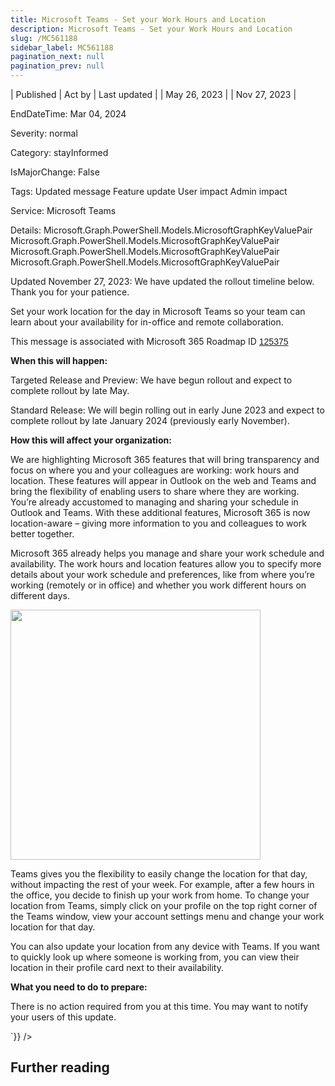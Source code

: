 ```yaml
---
title: Microsoft Teams - Set your Work Hours and Location
description: Microsoft Teams - Set your Work Hours and Location
slug: /MC561188
sidebar_label: MC561188
pagination_next: null
pagination_prev: null
---
```



| Published | Act by | Last updated |
| May 26, 2023 |  | Nov 27, 2023 |

EndDateTime: Mar 04, 2024

Severity: normal

Category: stayInformed

IsMajorChange: False

Tags: Updated message Feature update User impact Admin impact

Service: Microsoft Teams

Details: Microsoft.Graph.PowerShell.Models.MicrosoftGraphKeyValuePair Microsoft.Graph.PowerShell.Models.MicrosoftGraphKeyValuePair Microsoft.Graph.PowerShell.Models.MicrosoftGraphKeyValuePair Microsoft.Graph.PowerShell.Models.MicrosoftGraphKeyValuePair

<div dangerouslySetInnerHTML={{__html:`
<p>Updated November 27, 2023: We have updated the rollout timeline below. Thank you for your patience.</p><p>Set your work location for the day in Microsoft Teams so your team can learn about your availability for in-office and remote collaboration. </p><p>This message is associated with Microsoft 365 Roadmap ID <a href="https://www.microsoft.com/microsoft-365/roadmap?filters=&amp;searchterms=125375" target="_blank" style="background-color: rgb(255, 255, 255); font-family: sans-serif; font-weight: 400;">125375</a><br></p><p><b>When this will happen:</b><br></p><p>Targeted Release and Preview: We have begun rollout and expect to complete rollout by late May.</p><p>Standard Release: We will begin rolling out in early June 2023 and expect to complete rollout by late January 2024 (previously early November).</p><p><b>How this will affect your organization:</b><br></p><p>We are highlighting Microsoft 365 features that will bring transparency and focus on where you and your colleagues are working: work hours and location. These features will appear in Outlook on the web and Teams and bring the flexibility of enabling users to share where they are working. You’re already accustomed to managing and sharing your schedule in Outlook and Teams. With these additional features, Microsoft 365 is now location-aware – giving more information to you and colleagues to work better together.</p><p>Microsoft 365 already helps you manage and share your work schedule and availability. The work hours and location features allow you to specify more details about your work schedule and preferences, like from where you’re working (remotely or in office) and whether you work different hours on different days.&nbsp;</p><p><img src="https://img-prod-cms-rt-microsoft-com.akamaized.net/cms/api/am/imageFileData/RW14BEf?ver=0356" style="width: 400px;" "alt="profile" view="" in="" teams"=""><br></p><p>Teams gives you the flexibility to easily change the location for that day, without impacting the rest of your week. For example, after a few hours in the office, you decide to finish up your work from home. To change your location from Teams, simply click on your profile on the top right corner of the Teams window, view your account settings menu and change your work location for that day. </p><p>You can also update your location from any device with Teams. If you want to quickly look up where someone is working from, you can view their location in their profile card next to their availability.</p><p><b>What you need to do to prepare:</b></p><p>There is no action required from you at this time. You may want to notify your users of this update.</p>
`}} />

## Further reading
